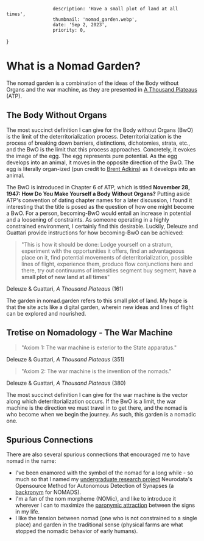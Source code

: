                     description: 'Have a small plot of land at all times',
                     thumbnail: 'nomad_garden.webp',
                     date: 'Sep 2, 2023',
                     priority: 0,
}

# What is a Nomad Garden?
The nomad garden is a combination of the ideas of the Body without Organs and the war machine, as they are presented in [A Thousand Plateaus](https://en.wikipedia.org/wiki/A_Thousand_Plateaus) (ATP).

## The Body Without Organs
The most succinct definition I can give for the Body without Organs (BwO) is the limit of the deterritorialization process.
Deterritorialization is the process of breaking down barriers, distinctions, dichotomies, strata, etc., and the BwO is the limit that this process approaches.
Concretely, it evokes the image of the egg.
The egg represents pure potential.
As the egg develops into an animal, it moves in the opposite direction of the BwO.
The egg is literally organ-ized (pun credit to [Brent Adkins](https://scholar.google.com/citations?user=a3SrMloAAAAJ&hl=en)) as it develops into an animal.

The BwO is introduced in Chapter 6 of ATP, which is titled **November 28, 1947: How Do You Make Yourself a Body Without Organs?**
Putting aside ATP's convention of dating chapter names for a later discussion, I found it interesting that the title is posed as the question of how one might become a BwO.
For a person, becoming-BwO would entail an increase in potential and a loosening of constraints.
As someone operating in a highly constrained environment, I certainly find this desirable.
Luckily, Deleuze and Guattari provide instructions for how becoming-BwO can be achieved:

> "This is how it should be done: Lodge yourself on a stratum, experiment
> with the opportunities it offers, find an advantageous place on it, find
> potential movements of deterritorialization, possible lines of flight,
> experience them, produce flow conjunctions here and there, try out
> continuums of intensities segment buy segment, **have a small plot of new
> land at all times**"

Deleuze & Guattari, *A Thousand Plateaus* (161)

The garden in nomad.garden refers to this small plot of land.
My hope is that the site acts like a digital garden, wherein new ideas and lines of flight can be explored and nourished.

## Tretise on Nomadology - The War Machine

> "Axiom 1: The war machine is exterior to the State apparatus."

Deleuze & Guattari, *A Thousand Plateaus* (351)

> "Axiom 2: The war machine is the invention of the nomads."

Deleuze & Guattari, *A Thousand Plateaus* (380)

The most succinct definition I can give for the war machine is the vector along which deterritorialization occurs.
If the BwO is a limit, the war machine is the direction we must travel in to get there, and the nomad is who become when we begin the journey.
As such, this garden is a nomadic one.


## Spurious Connections
There are also several spurious connections that encouraged me to have nomad in the name:
 - I've been enamored with the symbol of the nomad for a long while - so much so that I named my [undergraduate research project](http://evadyer.github.io/NIPS-bigneuro-2017.html) Neurodata's Opensource Method for Autonomous Detection of Synapses (a [backronym](https://en.wikipedia.org/wiki/Backronym) for NOMADS).
 - I'm a fan of the nom morpheme (NOMic), and like to introduce it wherever I can to maximize the [paronymic attraction](https://en.wikipedia.org/wiki/Paronymic_attraction) between the signs in my life.
 - I like the tension between nomad (one who is not constrained to a single place) and garden in the traditional sense (physical farms are what stopped the nomadic behavior of early humans).




